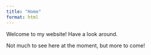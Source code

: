 ```yaml
---
title: "Home"
format: html
---
```


Welcome to my website! Have a look around. 

Not much to see here at the moment, but more to come!